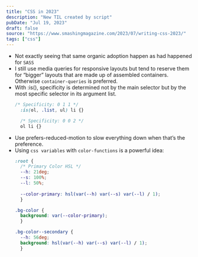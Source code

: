 ```yaml
---
title: "CSS in 2023"
description: "New TIL created by script"
pubDate: "Jul 19, 2023"
draft: false
source: "https://www.smashingmagazine.com/2023/07/writing-css-2023/"
tags: ["css"]
---
```

* Not exactly seeing that same organic adoption happen as had happened for `SASS`
* I still use media queries for responsive layouts but tend to reserve them for “bigger” layouts that are made up of assembled containers. Otherwise `container-queries` is preferred.
* With :is(), specificity is determined not by the main selector but by the most specific selector in its argument list.
  ```css
  /* Specificity: 0 1 1 */
    :is(ol, .list, ul) li {}

    /* Specificity: 0 0 2 */
    ol li {}

  ```
* Use prefers-reduced-motion to slow everything down when that’s the preference.
* Using `css variables` with `color-functions` is a powerful idea:
  ```css
  :root {
    /* Primary Color HSL */
    --h: 21deg;
    --s: 100%;
    --l: 50%;
    
    --color-primary: hsl(var(--h) var(--s) var(--l) / 1);
    }

  .bg-color {
    background: var(--color-primary);
    }

  .bg-color--secondary {
    --h: 56deg;
    background: hsl(var(--h) var(--s) var(--l) / 1);
    }

  ```